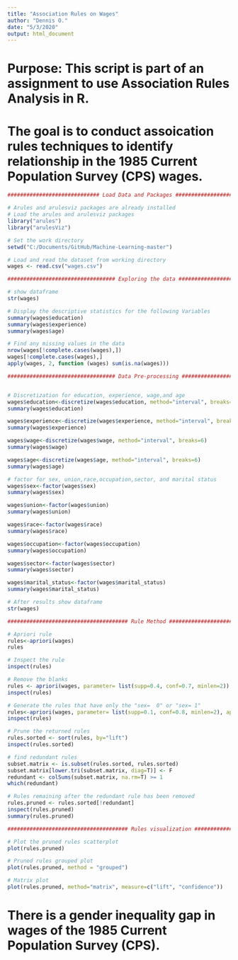 ---
title: "Association Rules on Wages"
author: "Dennis O."
date: "5/3/2020"
output: html_document
---

# Purpose: This script is part of an assignment to use Association Rules Analysis in R.
# The goal is to conduct assoication rules techniques to identify relationship in  the 1985 Current Population Survey (CPS) wages.

```{r}
############################# Load Data and Packages ########################################################

# Arules and arulesviz packages are already installed
# Load the arules and arulesviz packages
library("arules")
library("arulesViz")

# Set the work directory
setwd("C:/Documents/GitHub/Machine-Learning-master")

# Load and read the dataset from working directory
wages <- read.csv("wages.csv")

```

```{r}
################################## Exploring the data #######################################################

# show dataframe
str(wages)

# Display the descriptive statistics for the following Variables 
summary(wages$education)
summary(wages$experience)
summary(wages$age)

# Find any missing values in the data
nrow(wages[!complete.cases(wages),])
wages[!complete.cases(wages),]
apply(wages, 2, function (wages) sum(is.na(wages)))
```

```{r}
################################## Data Pre-processing #######################################################


# Discretization for education, experience, wage,and age
wages$education<-discretize(wages$education, method="interval", breaks=6)
summary(wages$education)

wages$experience<-discretize(wages$experience, method="interval", breaks=6)
summary(wages$experience)

wages$wage<-discretize(wages$wage, method="interval", breaks=6)
summary(wages$wage)

wages$age<-discretize(wages$age, method="interval", breaks=6)
summary(wages$age)

# factor for sex, union,race,occupation,sector, and marital status
wages$sex<-factor(wages$sex)
summary(wages$sex)

wages$union<-factor(wages$union)
summary(wages$union)

wages$race<-factor(wages$race)
summary(wages$race)

wages$occupation<-factor(wages$occupation)
summary(wages$occupation)

wages$sector<-factor(wages$sector)
summary(wages$sector)

wages$marital_status<-factor(wages$marital_status)
summary(wages$marital_status)

# After results show dataframe
str(wages)
```

```{r}
###################################### Rule Method ##########################################################

# Apriori rule
rules<-apriori(wages)
rules

# Inspect the rule
inspect(rules)

# Remove the blanks 
rules <- apriori(wages, parameter= list(supp=0.4, conf=0.7, minlen=2))
inspect(rules)

# Generate the rules that have only the "sex=  0" or "sex= 1" 
rules<-apriori(wages, parameter= list(supp=0.1, conf=0.8, minlen=2), appearance=list(rhs=c("sex=0", "sex=1"), default="lhs"))
inspect(rules)

# Prune the returned rules
rules.sorted <- sort(rules, by="lift")
inspect(rules.sorted)

# find redundant rules 
subset.matrix <- is.subset(rules.sorted, rules.sorted)
subset.matrix[lower.tri(subset.matrix, diag=T)] <- F
redundant <- colSums(subset.matrix, na.rm=T) >= 1
which(redundant)

# Rules remaining after the redundant rule has been removed
rules.pruned <- rules.sorted[!redundant]
inspect(rules.pruned)
summary(rules.pruned)
```

```{r}
###################################### Rules visualization ###################################################

# Plot the pruned rules scatterplot
plot(rules.pruned)

# Pruned rules grouped plot
plot(rules.pruned, method = "grouped")

# Matrix plot
plot(rules.pruned, method="matrix", measure=c("lift", "confidence"))
```

#  There is a gender inequality gap in wages of the 1985 Current Population Survey (CPS). 
